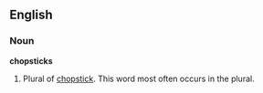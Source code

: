 ==English==
===Noun===
'''chopsticks'''

# Plural of [[chopstick]]. This word most often occurs in the plural.